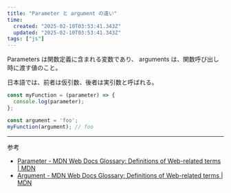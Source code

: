 ```yaml
---
title: "Parameter と argument の違い"
time:
  created: "2025-02-10T03:53:41.343Z"
  updated: "2025-02-10T03:53:41.343Z"
tags: ["js"]
---
```


Parameters は関数定義に含まれる変数であり、 arguments は、関数呼び出し時に渡す値のこと。

日本語では、前者は仮引数、後者は実引数と呼ばれる。

```js
const myFunction = (parameter) => {
  console.log(parameter);
};

const argument = 'foo';
myFunction(argument); // foo
```

---

参考

- [Parameter - MDN Web Docs Glossary: Definitions of Web-related terms | MDN](https://developer.mozilla.org/en-US/docs/Glossary/Parameter)
- [Argument - MDN Web Docs Glossary: Definitions of Web-related terms | MDN](https://developer.mozilla.org/en-US/docs/Glossary/Argument)

